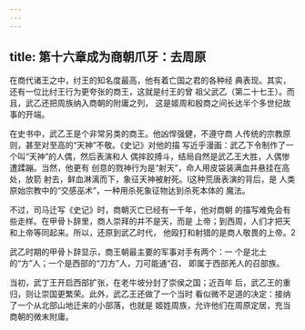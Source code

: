 ```yaml
---
---
---
```

title: 第十六章成为商朝爪牙：去周原
---



在商代诸王之中，纣王的知名度最高，他有着亡国之君的各种经 典表现。其实，还有一位比纣王行为更夸张的商王，这就是纣王的曾 祖父武乙（第二十七王）。而且，武乙还把周族纳入商朝的附庸之列， 这是姬周和殷商之间长达半个多世纪故事的开端。

在史书中，武乙王是个非常另类的商王。他凶悍强健，不遵守商 人传统的宗教原则，甚至对至高的“天神”不敬。《史记》对他的描 写近乎漫画：武乙下令制作了一个叫“天神”的人偶，然后表演和人 偶摔跤搏斗，结局自然是武乙王大胜，人偶惨遭蹂蹦。当然，他更有 创意的戮神行为是“射天”，命人用皮袋装满血并悬挂在高处，放箭 射去，鲜血淋漓而下，象征天神被射死。I这种荒唐表演的背后，是 人类原始宗教中的“交感巫术”，一种用杀死象征物达到杀死本体的 魔法。

不过，司马迁写《史记》时，商朝灭亡已经有一千年，他对商朝 的描写难免会有些走样。在甲骨卜辞里，商人崇拜的并不是天，而是 上帝；到西周，人们才把天和上帝等同起来。所以，还原到武乙时代， 他殴打和射猎的是商人敬畏的上帝。2

武乙时期的甲骨卜辞显示，商王朝最主要的军事对手有两个：一 个是北土的“方”人；一个是西部的“刀方”人，刀可能通“召、 即属于西部羌人的召部族。

当初，武丁王开启西部扩张，在老牛坡分封了崇侯之国；近百年 后，武乙王的重归，则让崇国更繁荣。此外，武乙王还做了一个当时 看似微不足道的决定：接纳了一个从北部山地迁来的小部落，也就是 姬姓周族，允许他们在周原定居，充当商朝的微末附庸。